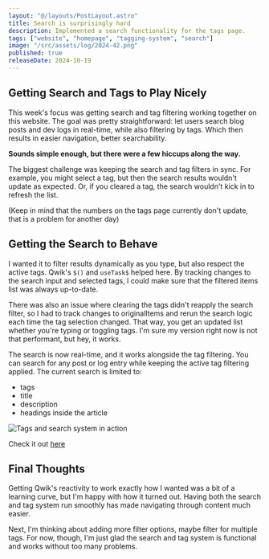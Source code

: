 ```yaml
---
layout: "@/layouts/PostLayout.astro"
title: Search is surprisingly hard
description: Implemented a search functionality for the tags page.
tags: ["website", "homepage", "tagging-system", "search"]
image: "/src/assets/log/2024-42.png"
published: true
releaseDate: 2024-10-19
---
```



## Getting Search and Tags to Play Nicely

This week's focus was getting search and tag filtering working together on this website.
The goal was pretty straightforward: let users search blog posts and dev logs in real-time, while also filtering by tags.
Which then results in easier navigation, better searchability.

**Sounds simple enough, but there were a few hiccups along the way.**

The biggest challenge was keeping the search and tag filters in sync. For example, you might select a tag, but then the search results wouldn't update as expected.
Or, if you cleared a tag, the search wouldn't kick in to refresh the list.

(Keep in mind that the numbers on the tags page currently don't update, that is a problem for another day)

## Getting the Search to Behave

I wanted it to filter results dynamically as you type, but also respect the active tags.
Qwik's `$()` and `useTask$` helped here. By tracking changes to the search input and selected tags, I could make sure that the filtered items list was always up-to-date.

There was also an issue where clearing the tags didn't reapply the search filter, so I had to track changes to originalItems and rerun the search logic each time the tag selection changed.
That way, you get an updated list whether you're typing or toggling tags. I'm sure my version right now is not that performant, but hey, it works.

The search is now real-time, and it works alongside the tag filtering. You can search for any post or log entry while keeping the active tag filtering applied.
The current search is limited to:

- tags
- title
- description
- headings inside the article

<Image src={SearchWorkingImg} alt="Tags and search system in action" />

Check it out [here](/tags/)

## Final Thoughts

Getting Qwik's reactivity to work exactly how I wanted was a bit of a learning curve, but I'm happy with how it turned out.
Having both the search and tag system run smoothly has made navigating through content much easier.

Next, I'm thinking about adding more filter options, maybe filter for multiple tags.
For now, though, I'm just glad the search and tag system is functional and works without too many problems.

